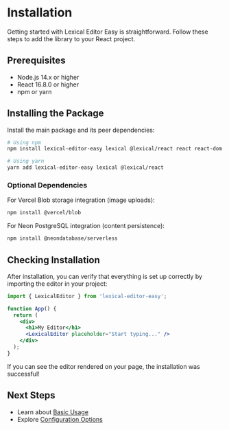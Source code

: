 # Installation

Getting started with Lexical Editor Easy is straightforward. Follow these steps to add the library to your React project.

## Prerequisites

- Node.js 14.x or higher
- React 16.8.0 or higher
- npm or yarn

## Installing the Package

Install the main package and its peer dependencies:

```bash
# Using npm
npm install lexical-editor-easy lexical @lexical/react react react-dom

# Using yarn
yarn add lexical-editor-easy lexical @lexical/react
```

### Optional Dependencies

For Vercel Blob storage integration (image uploads):

```bash
npm install @vercel/blob
```

For Neon PostgreSQL integration (content persistence):

```bash
npm install @neondatabase/serverless
```

## Checking Installation

After installation, you can verify that everything is set up correctly by importing the editor in your project:

```jsx
import { LexicalEditor } from 'lexical-editor-easy';

function App() {
  return (
    <div>
      <h1>My Editor</h1>
      <LexicalEditor placeholder="Start typing..." />
    </div>
  );
}
```

If you can see the editor rendered on your page, the installation was successful!

## Next Steps

- Learn about [Basic Usage](/getting-started/basic-usage)
- Explore [Configuration Options](/getting-started/configuration)
